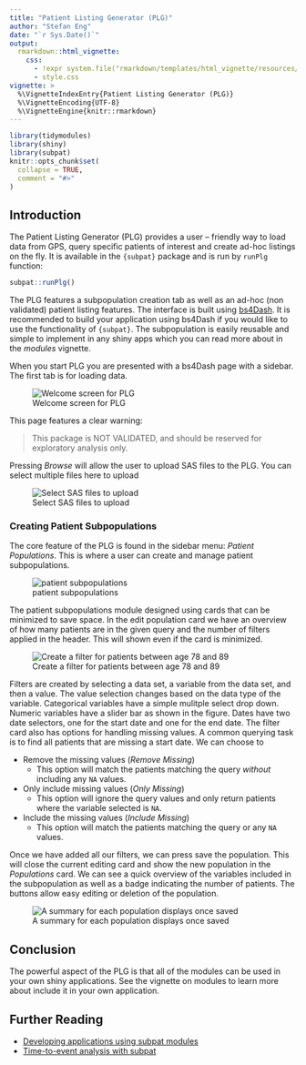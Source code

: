 ```yaml
---
title: "Patient Listing Generator (PLG)"
author: "Stefan Eng"
date: "`r Sys.Date()`"
output:
  rmarkdown::html_vignette:
    css:
      - !expr system.file("rmarkdown/templates/html_vignette/resources/vignette.css", package = "rmarkdown")
      - style.css
vignette: >
  %\VignetteIndexEntry{Patient Listing Generator (PLG)}
  %\VignetteEncoding{UTF-8}
  %\VignetteEngine{knitr::rmarkdown}
---
```


```r
library(tidymodules)
library(shiny)
library(subpat)
knitr::opts_chunk$set(
  collapse = TRUE,
  comment = "#>"
)
```

## Introduction {#section1}

The Patient Listing Generator (PLG) provides a user – friendly way to load data from GPS, query specific patients of interest and create ad-hoc listings on the fly.
It is available in the `{subpat}` package and is run by `runPlg` function:

```r
subpat::runPlg()
```

The PLG features a subpopulation creation tab as well as an ad-hoc (non validated) patient listing features.
The interface is built using [bs4Dash](https://github.com/RinteRface/bs4Dash).
It is recommended to build your application using bs4Dash if you would like to use the functionality of `{subpat}`.
The subpopulation is easily reusable and simple to implement in any shiny apps which you can read more about in the _modules_ vignette.

When you start PLG you are presented with a bs4Dash page with a sidebar.
The first tab is for loading data.

![Welcome screen for PLG](./introduction_images/plg_load_data.png)

This page features a clear warning: 

> This package is NOT VALIDATED, and should be reserved for exploratory analysis only.

Pressing _Browse_ will allow the user to upload SAS files to the PLG.
You can select multiple files here to upload

![Select SAS files to upload](./introduction_images/plg_select_adam.png)

### Creating Patient Subpopulations
The core feature of the PLG is found in the sidebar menu: _Patient Populations_.
This is where a user can create and manage patient subpopulations.

![patient subpopulations](./introduction_images/plg_patient_pop_welcome.png)

The patient subpopulations module designed using cards that can be minimized to save space.
In the edit population card we have an overview of how many patients are in the given query and the number of filters applied in the header.
This will shown even if the card is minimized.

![Create a filter for patients between age 78 and 89 ](./introduction_images/plg_create_filter.png)

Filters are created by selecting a data set, a variable from the data set, and then a value.
The value selection changes based on the data type of the variable.
Categorical variables have a simple mulitple select drop down.
Numeric variables have a slider bar as shown in the figure.
Dates have two date selectors, one for the start date and one for the end date.
The filter card also has options for handling missing values.
A common querying task is to find all patients that are missing a start date.
We can choose to

  - Remove the missing values (_Remove Missing_)
    - This option will match the patients matching the query _without_ including any `NA` values.
  - Only include missing values (_Only Missing_)
    - This option will ignore the query values and only return patients where the variable selected is `NA`.
  - Include the missing values (_Include Missing_)
    - This option will match the patients matching the query or any `NA` values.
    
Once we have added all our filters, we can press save the population.
This will close the current editing card and show the new population in the _Populations_ card.
We can see a quick overview of the variables included in the subpopulation as well as a badge indicating the number of patients.
The buttons allow easy editing or deletion of the population.

![A summary for each population displays once saved](./introduction_images/plg_subpop_table.png)

## Conclusion

The powerful aspect of the PLG is that all of the modules can be used in your own shiny applications.
See the vignette on modules to learn more about include it in your own application.

## Further Reading
  - [Developing applications using subpat modules](modules.html)
  - [Time-to-event analysis with subpat](tte.html)